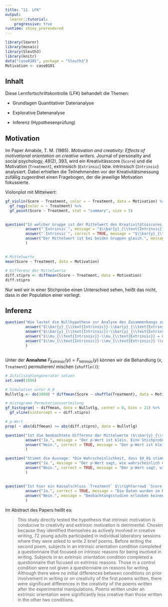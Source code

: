 ```yaml
---
title: "11. LFK"
output: 
  learnr::tutorial:
    progressive: true
runtime: shiny_prerendered
---
```



```r
library(learnr)
library(mosaic)
library(Sleuth3)
library(knitr)
data("case0101", package = "Sleuth3")
Motivation <- case0101
```

## Inhalt

Diese Lernfortschrittskontrolle (LFK) behandelt die Themen:

- Grundlagen Quantitativer Datenanalyse

- Explorative Datenanalyse

- Inferenz (Hypothesenprüfung)


## Motivation

Im Paper Amabile, T. M. (1985). *Motivation and creativity: Effects of motivational orientation on creative writers*. Journal of personality and social psychology, 48(2), 393, wird ein Kreativitässcore (`Score`)  und die Motivation (`Treatment`), extrinsisch (`Extrinsic`) bzw. intrinsisch (`Intrinsic`) analysiert. Dabei erhielten die Teilnehmenden vor der Kreativitätsmessung zufällig zugeordnet einen Fragebogen, der die jeweilige Motivation fokussierte. 

Violonplot mit Mittelwert:

```r
gf_violin(Score ~ Treatment, color = ~ Treatment, data = Motivation) %>%
  gf_rugy(color = ~ Treatment) %>%
  gf_point(Score ~ Treatment, stat = "summary", size = 5)
  
```

```r
question("In welcher Gruppe ist der Mittelwert des Kreativitätssscores größer?",
         answer("`Extrinsic`", message = "$\\bar{y}_{\\text{Intrinsic}} \\approx 20 > 16 \\approx \\bar{y}_{\\text{Extrinsic}}$."),
         answer("`Intrinsic`", correct = TRUE, message = "$\\bar{y}_{\\text{Intrinsic}} \\approx 20 > 16 \\approx \\bar{y}_{\\text{Extrinsic}}$"),
         answer("Der Mittelwert ist bei beiden Gruppen gleich.", message = "$\\bar{y}_{\\text{Intrinsic}} \\approx 20 > 16 \\approx \\bar{y}_{\\text{Extrinsic}}$")
         )
```

## 

```r
# Mittelwerte 
mean(Score ~ Treatment, data = Motivation)

# Differenz der Mittelwerte
diff.stipro <- diffmean(Score ~ Treatment, data = Motivation)
diff.stipro
```

Nur weil wir in einer Stichprobe einen Unterschied sehen, heißt das nicht, dass in der Population einer vorliegt.

## Inferenz

```r
question("Wie lautet die Nullhypothese zur Analyse des Zusammenhangs zwischen Motivation ($x$) und Kreativitätsscore ($y$)?",
         answer("$\\bar{y}_{\\text{Intrinsic}}-\\bar{y}_{\\text{Extrinsic}} = 0$", message = "Die Nullhypothese ($H_0$) bezieht sich auf die Population und lautet i. d. R. *kein Zusammenhang, kein Unterschied*."),
         answer("$\\bar{y}_{\\text{Intrinsic}}-\\bar{y}_{\\text{Extrinsic}} \\neq 0$", message = "Die Nullhypothese ($H_0$) bezieht sich auf die Population und lautet i. d. R. *kein Zusammenhang, kein Unterschied*."),
         answer("$\\mu_{\\text{Intrinsic}}-\\mu_{\\text{Extrinsic}} = 0$", correct = TRUE, message = "Die Nullhypothese ($H_0$) bezieht sich auf die Population und lautet i. d. R. *kein Zusammenhang, kein Unterschied*."),
         answer("$\\mu_{\\text{Intrinsic}}-\\mu_{\\text{Extrinsic}} \\neq 0$", message = "Die Nullhypothese ($H_0$) bezieht sich auf die Population und lautet i. d. R. *kein Zusammenhang, kein Unterschied*.")
         )
```

##

Unter der **Annahme** $F_{\text{Extrinsic}}(y)=F_{\text{Intrinsic}}(y)$ können wir die Behandlung ($x$, `Treatment`) permutieren/ mischen (`shuffle()`):

```r
# Zufallszahlengenerator setzen
set.seed(1896)

# Simulation unter H_0
Nullvtlg <- do(1000) * diffmean(Score ~ shuffle(Treatment), data = Motivation) 

# Histogramm Permutationsverteilung
gf_histogram( ~ diffmean, data = Nullvtlg, center = 0, bins = 21) %>%
  gf_vline(xintercept = ~ diff.stipro)

# p-Wert
prop( ~ abs(diffmean) >= abs(diff.stipro), data = Nullvtlg)
```

```r
question("Ist die beobachtete Differenz der Mittelwerte ($\\bar{y}_{\\text{Intrinsic}}-\\bar{y}_{\\text{Extrinsic}}$) wahrscheinlich, wenn die Nullhypothese gilt?",
         answer("Ja.", message = "Der p-Wert ist klein. Eine Stichprobe mit einer mindestens so großen Differenz wie beobachtet ist damit unwahrscheinlich, wenn wir $F_{\\text{Extrinsic}}(y)=F_{\\text{Intrinsic}}(y)$ annehmen."),
         answer("Nein.", correct = TRUE, message = "Der p-Wert ist klein. Eine Stichprobe mit einer mindestens so großen Differenz wie beobachtet ist damit unwahrscheinlich, wenn wir $F_{\\text{Extrinsic}}(y)=F_{\\text{Intrinsic}}(y)$ annehmen.")
         )
```

```r
question("Stimmt die Aussage: *Die Wahrscheinlichkeit, dass $H_0$ stimmt liegt bei $0.005$*?",
         answer("Ja.", message = "Der p-Wert sagt, wie wahrscheinlich eine mindestens so große Abweichung ist, wenn $H_0$ stimmt - und **nicht** wie wahrscheinlich $H_0$ ist, wenn wir eine so große Abweichung beobachten."),
         answer("Nein.", correct = TRUE, message = "Der p-Wert sagt, wie wahrscheinlich eine mindestens so große Abweichung ist, wenn $H_0$ stimmt - und **nicht** wie wahrscheinlich $H_0$ ist, wenn wir eine so große Abweichung beobachten.")
         )
```

##

```r
question("Ist hier ein Kausalschluss `Treatment` $\\rightarrow$ `Score` gerechtfertigt?",
         answer("Ja.", correct = TRUE, message = "Die Daten wurden im Rahmen eines randomisierten Experiments gewonnen."),
         answer("Nein.", message = "Beobachtungsstudien erlauben keinen unmittelbaren Kausalschluss, randomisierte Experimente schon.")
         )
```

Im Abstract des Papers heißt es:

> This study directly tested the hypothesis that intrinsic motivation is conducive to
creativity and extrinsic motivation is detrimental. Chosen because they identified
themselves as actively involved in creative writing, 72 young adults participated
in individual laboratory sessions where they were asked to write 2 brief poems.
Before writing the second poem, subjects in an intrinsic orientation condition
completed a questionnaire that focused on intrinsic reasons for being involved in
writing. Subjects in an extrinsic orientation condition completed a questionnaire
that focused on extrinsic reasons. Those in a control condition were not given a
questionnaire on reasons for writing. Although there were no initial differences
between conditions on prior involvement in writing or on creativity of the first
poems written, there were significant differences in the creativity of the poems
written after the experimental manipulations. Poems written under an extrinsic
orientation were significantly less creative than those written in the other two
conditions. 


